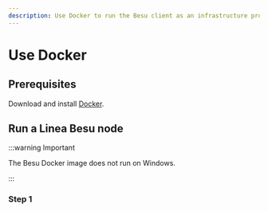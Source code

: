 ```yaml
---
description: Use Docker to run the Besu client as an infrastructure provider.
---
```


# Use Docker 

## Prerequisites

Download and install [Docker](https://www.docker.com/products/docker-desktop/).

## Run a Linea Besu node

:::warning Important

The Besu Docker image does not run on Windows.

:::

### Step 1